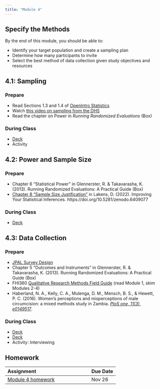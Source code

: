 ```yaml
---
title: "Module 4"
---
```


## Specify the Methods

By the end of this module, you should be able to:

* Identify your target population and create a sampling plan
* Determine how many participants to invite
* Select the best method of data collection given study objectives and resources

## 4.1: Sampling

### Prepare

* Read Sections 1.3 and 1.4 of [OpenIntro Statistics](https://www.openintro.org/redirect.php?go=os4_tablet&referrer=/stat/os4.php){target="_blank"}
* Watch [this video on sampling from the DHS](https://youtu.be/DD5npelwh80){target="_blank"}
* Read the chapter on Power in *Running Randomized Evaluations* (Box)

### During Class

* [Deck](https://drive.google.com/file/d/15B1Q6Gs23bdeqPWrix8jbooazWZVa-Tp/view?usp=sharing)
* Activity

## 4.2: Power and Sample Size

### Prepare

* Chapter 6 "Statistical Power" in Glennerster, R. & Takavarasha, K. (2013). Running Randomized Evaluations: A Practical Guide (Box)
* [Chapter 8 "Sample Size Justification"](https://lakens.github.io/statistical_inferences/08-samplesizejustification.html) in Lakens, D. (2022). Improving Your Statistical Inferences. https://doi.org/10.5281/zenodo.6409077

### During Class

* [Deck](https://drive.google.com/file/d/15B1Q6Gs23bdeqPWrix8jbooazWZVa-Tp/view?usp=sharing)

## 4.3: Data Collection

### Prepare

* [JPAL Survey Design](https://www.povertyactionlab.org/resource/survey-design)
* Chapter 5 "Outcomes and Instruments" in Glennerster, R. & Takavarasha, K. (2013). Running Randomized Evaluations: A Practical Guide (Box)
* FHI360 [Qualitative Research Methods Field Guide](https://www.fhi360.org/resource/qualitative-research-methods-data-collectors-field-guide) (read Module 1, skim Modules 2-4)
* Haberland, N. A., Kelly, C. A., Mulenga, D. M., Mensch, B. S., & Hewett, P. C. (2016). Women’s perceptions and misperceptions of male circumcision: a mixed methods study in Zambia. [*PloS one, 11(3), e0149517*](https://journals.plos.org/plosone/article?id=10.1371/journal.pone.0149517).

### During Class

* [Deck](https://drive.google.com/file/d/13byszG_4R2yhYG8xVczDeGYNr1IXv15V/view?usp=share_link)
* [Deck](https://drive.google.com/file/d/1h29_4gxk7AlYDZsfx1AOACxID7bNdW5m/view?usp=share_link)
* Activity: Interviewing

## Homework

| Assignment                    | Due Date |
|:------------------------------|:---------|
| [Module 4 homework](https://docs.google.com/document/d/1QL3fNAflkj74Cs-RKew4Xk2s-jNIzThgoDHs50nmD0U/edit?usp=sharing){target="_blank"}            | Nov 26      |


